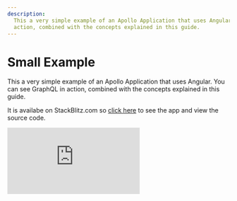 ```yaml
---
description:
  This a very simple example of an Apollo Application that uses Angular. You can see GraphQL in
  action, combined with the concepts explained in this guide.
---
```


# Small Example

This a very simple example of an Apollo Application that uses Angular. You can see GraphQL in
action, combined with the concepts explained in this guide.

It is availabe on StackBlitz.com so
[click here](https://stackblitz.com/edit/simple-apollo-angular-example) to see the app and view the
source code.

<div>
  <iframe
    style={{ width: '100%', height: 600 }}
    src="https://stackblitz.com/edit/simple-apollo-angular-example?embed=1&file=main.ts"
    frameBorder="0"
    allowfullscren="allowfullscren"
  ></iframe>
</div>
